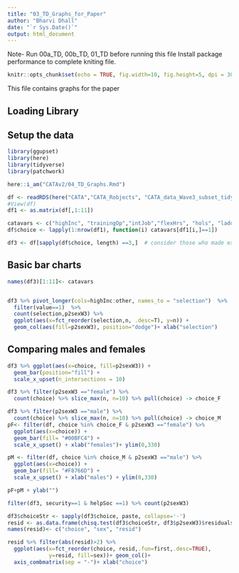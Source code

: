 ```yaml
---
title: "03_TD_Graphs_for_Paper"
author: "Bharvi Dhall"
date: "`r Sys.Date()`"
output: html_document
---
```

Note- Run 00a_TD, 00b_TD, 01_TD before running this file
Install package performance to complete kniting file.


```r
knitr::opts_chunk$set(echo = TRUE, fig.width=10, fig.height=5, dpi = 300, fig.path = "GUIVIS_Plots/", warning = FALSE)
```


This file  contains graphs for the paper


## Loading Library


## Setup the data
```r
library(ggupset)
library(here)
library(tidyverse)
library(patchwork)

here::i_am("CATAv2/04_TD_Graphs.Rmd")

df <- readRDS(here("CATA","CATA_Robjects", "CATA_data_Wave3_subset_tidy.RDS"))
#View(df)
df1 <- as.matrix(df[,1:11])

catavars <- c("highInc", "trainingOp","intJob","flexHrs", "hols", "ladder" , "boss", "helpSoc", "security", "travel", "other")
df$choice <- lapply(1:nrow(df1), function(i) catavars[df1[i,]==1])

df3 <- df[sapply(df$choice, length) ==3,]  # consider those who made exactly 3 choices

```

## Basic bar charts

```r
names(df3)[1:11]<- catavars


df3 %>% pivot_longer(cols=highInc:other, names_to = "selection")  %>% 
  filter(value==1)  %>% 
  count(selection,p2sexW3) %>% 
  ggplot(aes(x=fct_reorder(selection,n, .desc=T), y=n)) + 
  geom_col(aes(fill=p2sexW3), position="dodge")+ xlab("selection")
```



## Comparing males and females

```r
df3 %>% ggplot(aes(x=choice, fill=p2sexW3)) +
  geom_bar(position="fill") +
  scale_x_upset(n_intersections = 10)
```


```r

df3 %>% filter(p2sexW3 =="female") %>%
  count(choice) %>% slice_max(n, n=10) %>% pull(choice) -> choice_F

df3 %>% filter(p2sexW3 =="male") %>%
  count(choice) %>% slice_max(n, n=10) %>% pull(choice) -> choice_M
pF<- filter(df, choice %in% choice_F & p2sexW3 =="female") %>%
  ggplot(aes(x=choice)) +
  geom_bar(fill= "#00BFC4") +
  scale_x_upset() + xlab("females")+ ylim(0,330) 

pM <- filter(df, choice %in% choice_M & p2sexW3 =="male") %>%
  ggplot(aes(x=choice)) +
  geom_bar(fill= "#F8766D") +
  scale_x_upset() + xlab("males") + ylim(0,330) 

pF+pM + ylab("")

filter(df3, security==1 & helpSoc ==1) %>% count(p2sexW3)

```

```r



df3$choiceStr <- sapply(df3$choice, paste, collapse='-')
resid <- as.data.frame(chisq.test(df3$choiceStr, df3$p2sexW3)$residuals)
names(resid)<- c("choice", "sex", "resid")

resid %>% filter(abs(resid)>2) %>%
  ggplot(aes(x=fct_reorder(choice, resid,.fun=first,.desc=TRUE),
             y=resid, fill=sex))+ geom_col()+
  axis_combmatrix(sep = "-")+ xlab("choice")

```